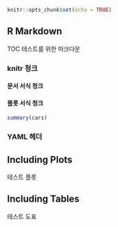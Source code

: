 ```r
knitr::opts_chunk$set(echo = TRUE)
```

## R Markdown

TOC 테스트를 위한 마크다운

### knitr 청크
#### 문서 서식 청크

#### 플롯 서식 청크

```r
summary(cars)
```

### YAML 헤더

## Including Plots

테스트 플롯

## Including Tables

테스트 도표
